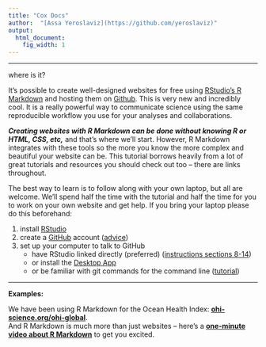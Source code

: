 ```yaml
---
title: "Cox Docs"
author:  "[Assa Yeroslaviz](https://github.com/yeroslaviz)"
output:
  html_document:
    fig_width: 1
---
```


----


where is it? 

It's possible to create well-designed websites for free using [RStudio's R Markdown](http://rmarkdown.rstudio.com/) and hosting them on [Github](http://github.com). This is very new and incredibly cool. It is a really powerful way to communicate science using the same reproducible workflow you use for your analyses and collaborations.

***Creating websites with R Markdown can be done without knowing R or HTML, CSS, etc,*** and that's where we'll start. However, R Markdown integrates with these tools so the more you know the more complex and beautiful your website can be. This tutorial borrows heavily from a lot of great tutorials and resources you should check out too -- there are links throughout. 

The best way to learn is to follow along with your own laptop, but all are welcome. We'll spend half the time with the tutorial and half the time for you to work on your own website and get help. If you bring your laptop please do this beforehand: 

1. install [RStudio](https://www.rstudio.com/products/rstudio/download/)
1. create a [GitHub]((http://github.com)) account ([advice](http://happygitwithr.com/github-acct.html))
1. set up your computer to talk to GitHub
    - have RStudio linked directly (preferred) ([instructions sections 8-14](http://happygitwithr.com/hello-git.html))
    - or install the [Desktop App](https://desktop.github.com/)
    - or be familiar with git commands for the command line ([tutorial](https://try.github.io/levels/1/challenges/1))

----


**Examples:**

We have been using R Markdown for the Ocean Health Index:  [**ohi-science.org/ohi-global**](http://ohi-science.org/ohi-global).  
And R Markdown is much more than just websites -- here's a [**one-minute video about R Markdown**](http://rmarkdown.rstudio.com/lesson-1.html) to get you excited. 
